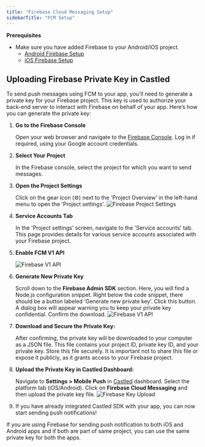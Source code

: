 ```yaml
---
title: "Firebase Cloud Messaging Setup"
sidebarTitle: "FCM Setup"
---
```


<Info>

**Prerequisites**

- Make sure you have added Firebase to your Android/iOS project.
  - [Android Firebase Setup](https://firebase.google.com/docs/android/setup)
  - [iOS Firebase Setup](https://firebase.google.com/docs/ios/setup)

</Info>

## Uploading Firebase Private Key in Castled

To send push messages using FCM to your app, you'll need to generate a private key for your Firebase project.
This key is used to authorize your back-end server to interact with Firebase on behalf of your app. Here’s how you can generate the private key:

1. **Go to the Firebase Console**

   Open your web browser and navigate to the [Firebase Console](https://console.firebase.google.com/).
   Log in if required, using your Google account credentials.

2. **Select Your Project**

   In the Firebase console, select the project for which you want to send messages.

3. **Open the Project Settings**

   Click on the gear icon (⚙️) next to the 'Project Overview' in the left-hand menu to open the 'Project settings'.
   ![Firebase Project Settings](/images/push/android/fcm_proj_settings.png)

4. **Service Accounts Tab**

   In the 'Project settings' screen, navigate to the 'Service accounts' tab. This page provides details for various service accounts associated with your Firebase project.

5. **Enable FCM V1 API**

   ![Firebase V1 API](/images/push/android/fcm_v1_enabled.png)

6. **Generate New Private Key**

   Scroll down to the **Firebase Admin SDK** section.
   Here, you will find a Node.js configuration snippet. Right below the code snippet, there should be a button labeled ‘Generate new private key’. Click this button.
   A dialog box will appear warning you to keep your private key confidential. Confirm the download.
   ![Firebase V1 API](/images/push/android/fcm_private_key_download.png)

7. **Download and Secure the Private Key:**

   After confirming, the private key will be downloaded to your computer as a JSON file. This file contains your project ID, private key ID, and your private key.
   Store this file securely. It is important not to share this file or expose it publicly, as it grants access to your Firebase project.

8. **Upload the Private Key in Castled Dashboard:**

   Navigate to **Settings > Mobile Push** in [Castled](https://app.castled.io) dashboard. Select the platform tab (iOS/Android).
   Click on **Firebase Cloud Messaging** and then upload the private key file.
   ![Firebase Key Upload](/images/push/android/fcm_key_upload.png)

9. If you have already integrated Castled SDK with your app, you can now start sending push notifications!

<Note>
  If you are using Firebase for sending push notification to both iOS and
  Android apps and if both are part of same project, you can use the same
  private key for both the apps.
</Note>
